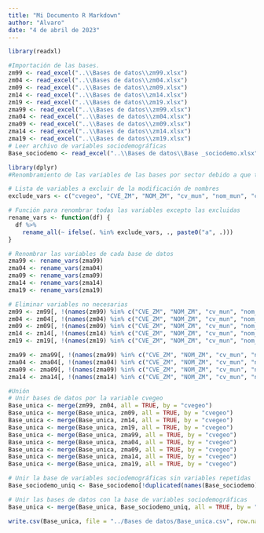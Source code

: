 ```yaml
---
title: "Mi Documento R Markdown"
author: "Alvaro"
date: "4 de abril de 2023"
---
```

```r
library(readxl)

#Importación de las bases.
zm99 <- read_excel("..\\Bases de datos\\zm99.xlsx")
zm04 <- read_excel("..\\Bases de datos\\zm04.xlsx")
zm09 <- read_excel("..\\Bases de datos\\zm09.xlsx")
zm14 <- read_excel("..\\Bases de datos\\zm14.xlsx")
zm19 <- read_excel("..\\Bases de datos\\zm19.xlsx")
zma99 <- read_excel("..\\Bases de datos\\zm99.xlsx")
zma04 <- read_excel("..\\Bases de datos\\zm04.xlsx")
zma09 <- read_excel("..\\Bases de datos\\zm09.xlsx")
zma14 <- read_excel("..\\Bases de datos\\zm14.xlsx")
zma19 <- read_excel("..\\Bases de datos\\zm19.xlsx")
# Leer archivo de variables sociodemográficas
Base_sociodemo <- read_excel("..\\Bases de datos\\Base _sociodemo.xlsx")

```

```r

library(dplyr)
#Renombramiento de las variables de las bases por sector debido a que tenian el mismmo nombre. Se les agrego una "a" al inicio de cada variable con excepción de los identificadores.

# Lista de variables a excluir de la modificación de nombres
exclude_vars <- c("cvegeo", "CVE_ZM", "NOM_ZM", "cv_mun", "nom_mun", "cv_ent", "nom_ent")

# Función para renombrar todas las variables excepto las excluidas
rename_vars <- function(df) {
  df %>%
    rename_all(~ ifelse(. %in% exclude_vars, ., paste0("a", .)))
}

# Renombrar las variables de cada base de datos
zma99 <- rename_vars(zma99)
zma04 <- rename_vars(zma04)
zma09 <- rename_vars(zma09)
zma14 <- rename_vars(zma14)
zma19 <- rename_vars(zma19)
```

```r
# Eliminar variables no necesarias
zm99 <- zm99[, !(names(zm99) %in% c("CVE_ZM", "NOM_ZM", "cv_mun", "nom_mun", "cv_ent", "nom_ent"))]
zm04 <- zm04[, !(names(zm04) %in% c("CVE_ZM", "NOM_ZM", "cv_mun", "nom_mun", "cv_ent", "nom_ent"))]
zm09 <- zm09[, !(names(zm09) %in% c("CVE_ZM", "NOM_ZM", "cv_mun", "nom_mun", "cv_ent", "nom_ent"))]
zm14 <- zm14[, !(names(zm14) %in% c("CVE_ZM", "NOM_ZM", "cv_mun", "nom_mun", "cv_ent", "nom_ent"))]
zm19 <- zm19[, !(names(zm19) %in% c("CVE_ZM", "NOM_ZM", "cv_mun", "nom_mun", "cv_ent", "nom_ent"))]

zma99 <- zma99[, !(names(zma99) %in% c("CVE_ZM", "NOM_ZM", "cv_mun", "nom_mun", "cv_ent", "nom_ent"))]
zma04 <- zma04[, !(names(zma04) %in% c("CVE_ZM", "NOM_ZM", "cv_mun", "nom_mun", "cv_ent", "nom_ent"))]
zma09 <- zma09[, !(names(zma09) %in% c("CVE_ZM", "NOM_ZM", "cv_mun", "nom_mun", "cv_ent", "nom_ent"))]
zma14 <- zma14[, !(names(zma14) %in% c("CVE_ZM", "NOM_ZM", "cv_mun", "nom_mun", "cv_ent", "nom_ent"))]
```

```r
#Unión
# Unir bases de datos por la variable cvegeo
Base_unica <- merge(zm99, zm04, all = TRUE, by = "cvegeo")
Base_unica <- merge(Base_unica, zm09, all = TRUE, by = "cvegeo")
Base_unica <- merge(Base_unica, zm14, all = TRUE, by = "cvegeo")
Base_unica <- merge(Base_unica, zm19, all = TRUE, by = "cvegeo")
Base_unica <- merge(Base_unica, zma99, all = TRUE, by = "cvegeo")
Base_unica <- merge(Base_unica, zma04, all = TRUE, by = "cvegeo")
Base_unica <- merge(Base_unica, zma09, all = TRUE, by = "cvegeo")
Base_unica <- merge(Base_unica, zma14, all = TRUE, by = "cvegeo")
Base_unica <- merge(Base_unica, zma19, all = TRUE, by = "cvegeo")

# Unir la base de variables sociodemográficas sin variables repetidas
Base_sociodemo_uniq <- Base_sociodemo[!duplicated(names(Base_sociodemo))]

# Unir las bases de datos con la base de variables sociodemográficas
Base_unica <- merge(Base_unica, Base_sociodemo_uniq, all = TRUE, by = "cvegeo")

```

```r
write.csv(Base_unica, file = "../Bases de datos/Base_unica.csv", row.names = FALSE)


```





